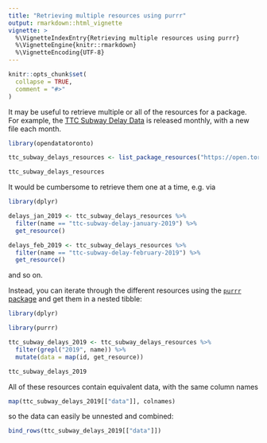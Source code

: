 ```yaml
---
title: "Retrieving multiple resources using purrr"
output: rmarkdown::html_vignette
vignette: >
  %\VignetteIndexEntry{Retrieving multiple resources using purrr}
  %\VignetteEngine{knitr::rmarkdown}
  %\VignetteEncoding{UTF-8}
---
```


```r
knitr::opts_chunk$set(
  collapse = TRUE,
  comment = "#>"
)
```

It may be useful to retrieve multiple or all of the resources for a package. For example, the [TTC Subway Delay Data](https://open.toronto.ca/dataset/ttc-subway-delay-data/) is released monthly, with a new file each month.

```r
library(opendatatoronto)

ttc_subway_delays_resources <- list_package_resources("https://open.toronto.ca/dataset/ttc-subway-delay-data/")

ttc_subway_delays_resources
```

It would be cumbersome to retrieve them one at a time, e.g. via 

```r
library(dplyr)

delays_jan_2019 <- ttc_subway_delays_resources %>%
  filter(name == "ttc-subway-delay-january-2019") %>%
  get_resource()

delays_feb_2019 <- ttc_subway_delays_resources %>%
  filter(name == "ttc-subway-delay-february-2019") %>%
  get_resource()
```

and so on.

Instead, you can iterate through the different resources using the [`purrr` package](https://purrr.tidyverse.org/) and get them in a nested tibble:

```r
library(dplyr)
```

```r
library(purrr)

ttc_subway_delays_2019 <- ttc_subway_delays_resources %>%
  filter(grepl("2019", name)) %>%
  mutate(data = map(id, get_resource))

ttc_subway_delays_2019
```

All of these resources contain equivalent data, with the same column names

```r
map(ttc_subway_delays_2019[["data"]], colnames)
```

so the data can easily be unnested and combined:

```r
bind_rows(ttc_subway_delays_2019[["data"]])
```

